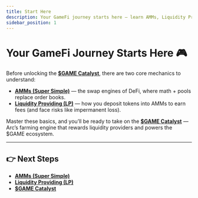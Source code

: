 ```yaml
---
title: Start Here
description: Your GameFi journey starts here — learn AMMs, Liquidity Providing, and then begin with the $GAME Catalyst.
sidebar_position: 1
---
```


# Your GameFi Journey Starts Here 🎮

Before unlocking the **[$GAME Catalyst](/docs/investors/farming/yield-farming-game.mdx)**, there are two core mechanics to understand:  

- **[AMMs (Super Simple)](/docs/basics/defi/automated-market-makers.mdx)** — the swap engines of DeFi, where math + pools replace order books.  
- **[Liquidity Providing (LP)](/docs/basics/defi/liquidity-providing.mdx)** — how you deposit tokens into AMMs to earn fees (and face risks like impermanent loss).  

Master these basics, and you’ll be ready to take on the **[$GAME Catalyst](/docs/investors/farming/yield-farming-game.mdx)** — Arc’s farming engine that rewards liquidity providers and powers the $GAME ecosystem.  

---

## 👉 Next Steps

- **[AMMs (Super Simple)](/docs/basics/defi/automated-market-makers.mdx)**  
- **[Liquidity Providing (LP)](/docs/basics/defi/liquidity-providing.mdx)**  
- **[$GAME Catalyst](/docs/investors/farming/yield-farming-game.mdx)**
